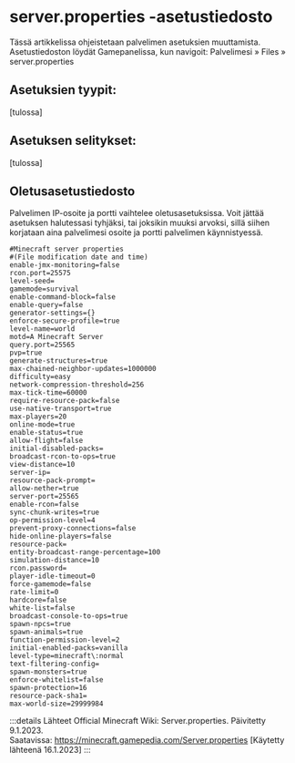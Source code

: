 # server.properties -asetustiedosto

Tässä artikkelissa ohjeistetaan palvelimen asetuksien muuttamista.
Asetustiedoston löydät Gamepanelissa, kun navigoit: Palvelimesi » Files »
server.properties

## Asetuksien tyypit:

[tulossa]

## Asetuksen selitykset:

[tulossa]

## Oletusasetustiedosto

Palvelimen IP-osoite ja portti vaihtelee oletusasetuksissa. Voit jättää
asetuksen halutessasi tyhjäksi, tai joksikin muuksi arvoksi, sillä siihen
korjataan aina palvelimesi osoite ja portti palvelimen käynnistyessä.

```proerties
#Minecraft server properties
#(File modification date and time)
enable-jmx-monitoring=false
rcon.port=25575
level-seed=
gamemode=survival
enable-command-block=false
enable-query=false
generator-settings={}
enforce-secure-profile=true
level-name=world
motd=A Minecraft Server
query.port=25565
pvp=true
generate-structures=true
max-chained-neighbor-updates=1000000
difficulty=easy
network-compression-threshold=256
max-tick-time=60000
require-resource-pack=false
use-native-transport=true
max-players=20
online-mode=true
enable-status=true
allow-flight=false
initial-disabled-packs=
broadcast-rcon-to-ops=true
view-distance=10
server-ip=
resource-pack-prompt=
allow-nether=true
server-port=25565
enable-rcon=false
sync-chunk-writes=true
op-permission-level=4
prevent-proxy-connections=false
hide-online-players=false
resource-pack=
entity-broadcast-range-percentage=100
simulation-distance=10
rcon.password=
player-idle-timeout=0
force-gamemode=false
rate-limit=0
hardcore=false
white-list=false
broadcast-console-to-ops=true
spawn-npcs=true
spawn-animals=true
function-permission-level=2
initial-enabled-packs=vanilla
level-type=minecraft\:normal
text-filtering-config=
spawn-monsters=true
enforce-whitelist=false
spawn-protection=16
resource-pack-sha1=
max-world-size=29999984
```

:::details Lähteet Official Minecraft Wiki: Server.properties. Päivitetty
9.1.2023.<br /> Saatavissa: https://minecraft.gamepedia.com/Server.properties
[Käytetty lähteenä 16.1.2023] :::
